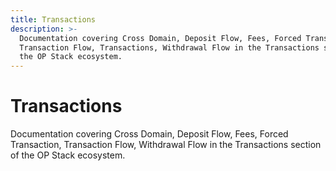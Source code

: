 ```yaml
---
title: Transactions
description: >-
  Documentation covering Cross Domain, Deposit Flow, Fees, Forced Transaction,
  Transaction Flow, Transactions, Withdrawal Flow in the Transactions section of
  the OP Stack ecosystem.
---
```



# Transactions

Documentation covering Cross Domain, Deposit Flow, Fees, Forced Transaction, Transaction Flow, Withdrawal Flow in the Transactions section of the OP Stack ecosystem.

<CardGroup>

  <Card title="Transaction fees on OP Stack" href="/stack/transactions/fees" />

  <Card title="Transaction finality on OP Stack" href="/stack/transactions/transaction-finality" />

  <Card title="Forced transaction" href="/stack/transactions/forced-transaction" />

  <Card title="Cross-Domain" href="/stack/transactions/cross-domain" />

  <Card title="Deposit flow" href="/stack/transactions/deposit-flow" />

  <Card title="Transaction Flow" href="/stack/transactions/transaction-flow" />

  <Card title="Withdrawal flow" href="/stack/transactions/withdrawal-flow" />

</CardGroup>
